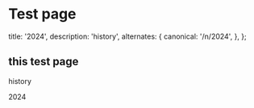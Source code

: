 
# Test page

<AnimatedName />

  title: '2024',
  description:
    'history',
  alternates: {
    canonical: '/n/2024',
  },
};

## this test page

history 

2024
